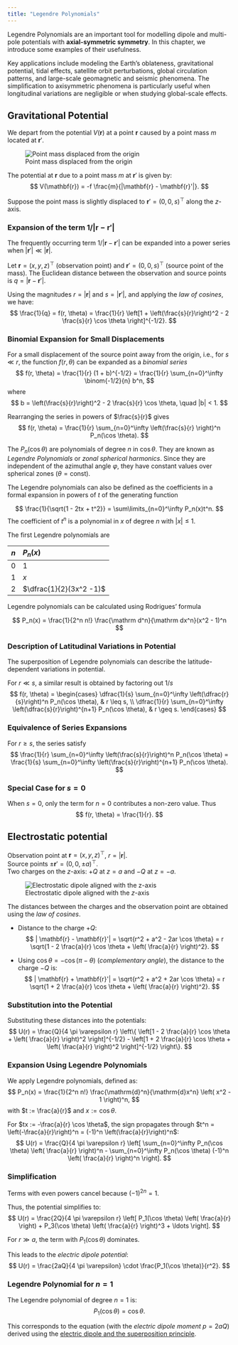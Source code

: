 ```yaml
---
title: "Legendre Polynomials"
---
```


Legendre Polynomials are an important tool for modelling dipole and multi-pole potentials with **axial-symmetric symmetry**. In this chapter, we introduce some examples of their usefulness.

Key applications include modeling the Earth’s oblateness, gravitational potential, tidal effects, satellite orbit perturbations, global circulation patterns, and large-scale geomagnetic and seismic phenomena. The simplification to axisymmetric phenomena is particularly useful when longitudinal variations are negligible or when studying global-scale effects.

## Gravitational Potential


We depart from the potential $V(\mathbf r)$ at a point $\mathbf{r}$ caused by a point mass $m$ located at $\mathbf{r}'$.

![Point mass displaced from the origin](images/Gravitationspotential.excalidraw.svg){#fig-grav-legendre}

The potential at $\mathbf{r}$ due to a point mass $m$ at $\mathbf{r}'$ is given by:
$$
V(\mathbf{r}) = -f \frac{m}{|\mathbf{r} - \mathbf{r}'|}.
$$

Suppose the point mass is slightly displaced to $\mathbf{r}' = (0, 0, s)^\top$ along the $z$-axis.


### Expansion of the term $1/|\mathbf{r} - \mathbf{r}'|$
The frequently occurring term $1/|\mathbf{r} - \mathbf{r}'|$  can be expanded into a power series when $|\mathbf{r}'| \ll |\mathbf{r}|$.

Let $\mathbf{r} = (x, y, z)^\top$ (observation point) and $\mathbf{r}' = (0, 0, s)^\top$ (source point of the mass). The Euclidean distance between the observation and source points is $q = |\mathbf{r} - \mathbf{r}'|$.

Using the magnitudes $r = |\mathbf{r}|$ and $s = |\mathbf{r}'|$, and applying the _law of cosines_, we have:
$$
\frac{1}{q} = f(r, \theta) = \frac{1}{r} \left[1 + \left(\frac{s}{r}\right)^2 - 2 \frac{s}{r} \cos \theta \right]^{-1/2}.
$$


### Binomial Expansion for Small Displacements
For a small displacement of the source point away from the origin, i.e., for $s \ll r$, the function $f(r, \theta)$ can be expanded as a *binomial series*
$$
f(r, \theta) = \frac{1}{r} (1 + b)^{-1/2} = \frac{1}{r} \sum_{n=0}^\infty \binom{-1/2}{n} b^n,
$$
where
$$
b = \left(\frac{s}{r}\right)^2 - 2 \frac{s}{r} \cos \theta, \quad |b| < 1.
$$

Rearranging the series in powers of $\frac{s}{r}$ gives
$$
f(r, \theta) = \frac{1}{r} \sum_{n=0}^\infty \left(\frac{s}{r} \right)^n P_n(\cos \theta).
$$

The $P_n(\cos \theta)$ are polynomials of degree $n$ in $\cos \theta$. They are known as _Legendre Polynomials_ or _zonal spherical harmonics_.
Since they are independent of the azimuthal angle $\varphi$, they have constant values over spherical zones ($\theta = \text{const}$).

::: {.callout-note title="Legendre polynomials"}
The Legendre polynomials can also be defined as the coefficients in a formal expansion in powers of 
$t$ of the generating function

$$
\frac{1}{\sqrt{1 - 2tx + t^2}} = \sum\limits_{n=0}^\infty
P_n(x)t^n.
$$
The coefficient of $t^n$ is a polynomial in $x$ of degree $n$ with $|x| \le 1$.

The first Legendre polynomials are

| $n$ | $P_n(x)$                |
| --- |:---------------------- |
| $0$ | $1$                     |
| $1$ | $x$                     |
| $2$ | $\dfrac{1}{2}(3x^2 -1)$ |

Legendre polynomials can be calculated using Rodrigues' formula

$$
P_n(x) = \frac{1}{2^n n!} \frac{\mathrm d^n}{\mathrm dx^n}(x^2 - 1)^n
$$

:::


### Description of Latitudinal Variations in Potential
The superposition of Legendre polynomials can describe the latitude-dependent variations in potential.

For $r \ll s$, a similar result is obtained by factoring out $1/s$
$$
f(r, \theta) =
\begin{cases}
\dfrac{1}{s} \sum_{n=0}^\infty \left(\dfrac{r}{s}\right)^n P_n(\cos \theta), & r \leq s, \\
\dfrac{1}{r} \sum_{n=0}^\infty \left(\dfrac{s}{r}\right)^{n+1} P_n(\cos \theta), & r \geq s.
\end{cases}
$$


### Equivalence of Series Expansions
For $r \geq s$, the series satisfy
$$
\frac{1}{r} \sum_{n=0}^\infty \left(\frac{s}{r}\right)^n P_n(\cos \theta) = \frac{1}{s} \sum_{n=0}^\infty \left(\frac{s}{r}\right)^{n+1} P_n(\cos \theta).
$$


### Special Case for $s = 0$
When $s = 0$, only the term for $n = 0$ contributes a non-zero value. Thus
$$
f(r, \theta) = \frac{1}{r}.
$$

## Electrostatic potential


Observation point at $\mathbf{r} = (x, y, z)^\top$, $r = |\mathbf{r}|$.  
Source points $\pm \mathbf{r}' = (0, 0, \pm a)^\top$.  
Two charges on the $z$-axis: $+Q$ at $z = a$ and $-Q$ at $z = -a$.  

![Electrostatic dipole aligned with the $z$-axis](images/electric-dipole-legendre.excalidraw.svg){#fig-electric-dipole-legendre}

The distances between the charges and the observation point are obtained using the _law of cosines_.

- Distance to the charge $+Q$:
$$
| \mathbf{r} - \mathbf{r}'| = \sqrt{r^2 + a^2 - 2ar \cos \theta}
= r \sqrt{1 - 2 \frac{a}{r} \cos \theta + \left( \frac{a}{r} \right)^2}.
$$

- Using $\cos \theta = -\cos(\pi - \theta)$ (_complementary angle_), the distance to the charge $-Q$ is:
$$
| \mathbf{r} + \mathbf{r}'| = \sqrt{r^2 + a^2 + 2ar \cos \theta}
= r \sqrt{1 + 2 \frac{a}{r} \cos \theta + \left( \frac{a}{r} \right)^2}.
$$

### Substitution into the Potential

Substituting these distances into the potentials:
$$
U(r) = \frac{Q}{4 \pi \varepsilon r}
\left\{
\left[1 - 2 \frac{a}{r} \cos \theta + \left( \frac{a}{r} \right)^2
\right]^{-1/2} -
\left[1 + 2 \frac{a}{r} \cos \theta + \left( \frac{a}{r} \right)^2
\right]^{-1/2}
\right\}.
$$

### Expansion Using Legendre Polynomials

We apply Legendre polynomials, defined as:
$$
P_n(x) = \frac{1}{2^n n!} \frac{\mathrm{d}^n}{\mathrm{d}x^n} \left( x^2 - 1 \right)^n,
$$
with $t := \frac{a}{r}$ and $x := \cos \theta$.  

For $tx := -\frac{a}{r} \cos \theta$, the sign propagates through $t^n = \left(-\frac{a}{r}\right)^n = (-1)^n \left(\frac{a}{r}\right)^n$:
$$
U(r) = \frac{Q}{4 \pi \varepsilon r}
\left[
\sum_{n=0}^\infty P_n(\cos \theta) \left( \frac{a}{r} \right)^n -
\sum_{n=0}^\infty P_n(\cos \theta) (-1)^n \left( \frac{a}{r} \right)^n
\right].
$$

### Simplification

Terms with even powers cancel because $(-1)^{2n} = 1$.

Thus, the potential simplifies to:
$$
U(r) = \frac{2Q}{4 \pi \varepsilon r}
\left[
P_1(\cos \theta) \left( \frac{a}{r} \right) +
P_3(\cos \theta) \left( \frac{a}{r} \right)^3 + \ldots
\right].
$$

For $r \gg a$, the term with $P_1(\cos \theta)$ dominates.  

This leads to the _electric dipole potential_:
$$
U(r) = \frac{2aQ}{4 \pi \varepsilon}
\cdot
\frac{P_1(\cos \theta)}{r^2}.
$$

### Legendre Polynomial for $n = 1$

The Legendre polynomial of degree $n=1$ is:
$$
P_1(\cos \theta) = \cos \theta.
$$



This corresponds to the equation (with the _electric dipole moment_ $p = 2aQ$) derived using the  [electric dipole and the superposition principle](electricaldipole.qmd).